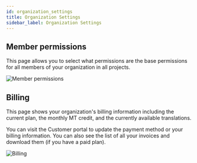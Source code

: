 ---
id: organization_settings
title: Organization Settings
sidebar_label: Organization Settings
---

## Member permissions

This page allows you to select what permissions are the base permissions for all members of your organization in all projects.

![Member permissions](/img/docs/platform/organization_settings_member_permissions.png)

## Billing

This page shows your organization's billing information including the current plan, the monthly MT credit, and the currently available translations.

You can visit the Customer portal to update the payment method or your billing information. You can also see the list of all your invoices and download them (if you have a paid plan).

![Billing](/img/docs/platform/organization_settings_billing.png)
